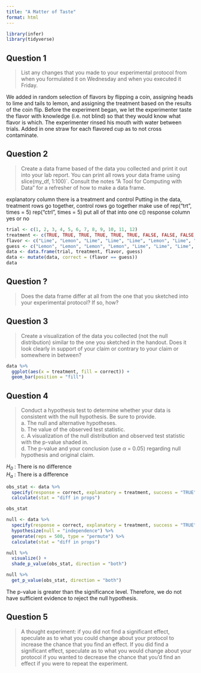 ```yaml
---
title: "A Matter of Taste"
format: html
---
```


```r
library(infer)
library(tidyverse)
```


## Question 1
> List any changes that you made to your experimental protocol from when you formulated it on Wednesday and when you executed it Friday.

We added in random selection of flavors by flipping a coin, assigning heads to lime and tails to lemon, and assigning the treatment based on the results of the coin flip. Before the experiment began, we let the experimenter taste the flavor with knowledge (i.e. not blind) so that they would know what flavor is which. The experimenter rinsed his mouth with water between trials. Added in one straw for each flavored cup as to not cross contaminate. 

## Question 2
> Create a data frame based of the data you collected and print it out into your lab report. You can print all rows your data frame using `
`slice(my_df, 1:100)`. Consult the notes “A Tool for Computing with Data” for a refresher of how to make a data frame.

explanatory column there is a treatment and control
Putting in the data, treatment rows go together, control rows go together 
make use of rep("trt", times = 5)
rep("ctrl", times = 5)
put all of that into one c()
response column yes or no

```r
trial <- c(1, 2, 3, 4, 5, 6, 7, 8, 9, 10, 11, 12)
treatment <- c(TRUE, TRUE, TRUE, TRUE, TRUE, TRUE, FALSE, FALSE, FALSE, FALSE, FALSE, FALSE)
flavor <- c("Lime", "Lemon", "Lime", "Lime", "Lime", "Lemon", "Lime", "Lemon", "Lemon", "Lime", "Lime", "Lemon")
guess <- c("Lemon", "Lemon", "Lemon", "Lemon", "Lime", "Lime", "Lime", "Lemon", "Lime", "Lime", "Lemon", "Lemon")
data <- data.frame(trial, treatment, flavor, guess)
data <- mutate(data, correct = (flavor == guess))
data
```

## Question ?
> Does the data frame differ at all from the one that you sketched into your experimental protocol? If so, how?

## Question 3
> Create a visualization of the data you collected (not the null distribution) similar to the one you sketched in the handout. Does it look clearly in support of your claim or contrary to your claim or somewhere in between?

```r
data %>%
  ggplot(aes(x = treatment, fill = correct)) +
  geom_bar(position = "fill")
```

## Question 4
> Conduct a hypothesis test to determine whether your data is consistent with the null hypothesis. Be sure to provide.  
> a. The null and alternative hypotheses.  
> b. The value of the observed test statistic.  
> c. A visualization of the null distribution and observed test statistic with the p-value shaded in.  
> d. The p-value and your conclusion (use $\alpha$ = 0.05) regarding null hypothesis and original claim.

*H~0~* : There is no difference  
*H~a~* : There is a difference

```r
obs_stat <- data %>%
  specify(response = correct, explanatory = treatment, success = "TRUE") %>%
  calculate(stat = "diff in props")

obs_stat
```

```r
null <- data %>%
  specify(response = correct, explanatory = treatment, success = "TRUE") %>%
  hypothesize(null = "independence") %>%
  generate(reps = 500, type = "permute") %>%
  calculate(stat = "diff in props") 

null %>%
  visualize() +
  shade_p_value(obs_stat, direction = "both")
```

```r
null %>%
  get_p_value(obs_stat, direction = "both")
```

The p-value is greater than the significance level. Therefore, we do not have sufficient evidence to reject the null hypothesis. 

## Question 5
> A thought experiment: if you did not find a significant effect, speculate as to what you could change about your protocol to increase the chance that you find an effect. If you did find a significant effect, speculate as to what you would change about your protocol if you wanted to decrease the chance that you’d find an effect if you were to repeat the experiment.


```r

```